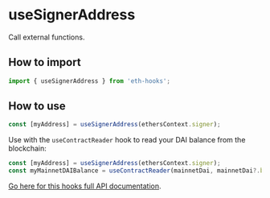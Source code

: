 # useSignerAddress

Call external functions.

## How to import

```typescript
import { useSignerAddress } from 'eth-hooks';
```

## How to use

```typescript
const [myAddress] = useSignerAddress(ethersContext.signer);
```

Use with the `useContractReader` hook to read your DAI balance from the blockchain:

```typescript
const [myAddress] = useSignerAddress(ethersContext.signer);
const myMainnetDAIBalance = useContractReader(mainnetDai, mainnetDai?.balanceOf, [myAddress ?? '']);
```

[Go here for this hooks full API documentation](../../api/modules/Hooks#usesigneraddress).
